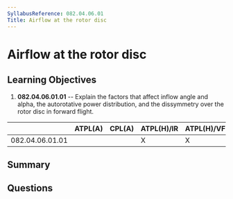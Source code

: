 ```yaml
---
SyllabusReference: 082.04.06.01
Title: Airflow at the rotor disc
---
```


# Airflow at the rotor disc

## Learning Objectives

1. **082.04.06.01.01** -- Explain the factors that affect inflow angle and
   alpha, the autorotative power distribution, and the dissymmetry over the
   rotor disc in forward flight.

|                 | ATPL(A) | CPL(A) | ATPL(H)/IR | ATPL(H)/VFR | CPL(H) | IR  | CBIR(A) |
| --------------- | ------- | ------ | ---------- | ----------- | ------ | --- | ------- |
| 082.04.06.01.01 |         |        | X          | X           | X      |     |         |

## Summary

## Questions

